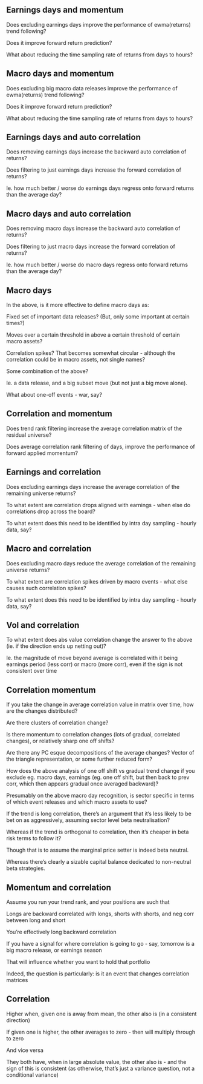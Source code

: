
## Earnings days and momentum

Does excluding earnings days improve the performance of ewma(returns) trend following?

Does it improve forward return prediction?

What about reducing the time sampling rate of returns from days to hours?

## Macro days and momentum

Does excluding big macro data releases improve the performance of ewma(returns) trend following?

Does it improve forward return prediction?

What about reducing the time sampling rate of returns from days to hours?

## Earnings days and auto correlation

Does removing earnings days increase the backward auto correlation of returns?

Does filtering to just earnings days increase the forward correlation of returns?

Ie. how much better / worse do earnings days regress onto forward returns than the average day?

## Macro days and auto correlation

Does removing macro days increase the backward auto correlation of returns?

Does filtering to just macro days increase the forward correlation of returns?

Ie. how much better / worse do macro days regress onto forward returns than the average day?

## Macro days

In the above, is it more effective to define macro days as:

Fixed set of important data releases? (But, only some important at certain times?)

Moves over a certain threshold in above a certain threshold of certain macro assets?

Correlation spikes? That becomes somewhat circular - although the correlation could be in macro assets, not single names?

Some combination of the above?

Ie. a data release, and a big subset move (but not just a big move alone).

What about one-off events - war, say?

## Correlation and momentum

Does trend rank filtering increase the average correlation matrix of the residual universe?

Does average correlation rank filtering of days, improve the performance of forward applied momentum?

## Earnings and correlation

Does excluding earnings days increase the average correlation of the remaining universe returns?

To what extent are correlation drops aligned with earnings - when else do correlations drop across the board?

To what extent does this need to be identified by intra day sampling - hourly data, say?

## Macro and correlation

Does excluding macro days reduce the average correlation of the remaining universe returns?

To what extent are correlation spikes driven by macro events - what else causes such correlation spikes?

To what extent does this need to be identified by intra day sampling - hourly data, say?

## Vol and correlation

To what extent does abs value correlation change the answer to the above (ie. if the direction ends up netting out)?

Ie. the magnitude of move beyond average is correlated with it being earnings period (less corr) or macro (more corr), even if the sign is not consistent over time

## Correlation momentum

If you take the change in average correlation value in matrix over time, how are the changes distributed?

Are there clusters of correlation change?

Is there momentum to correlation changes (lots of gradual, correlated changes), or relatively sharp one off shifts?

Are there any PC esque decompositions of the average changes? Vector of the triangle representation, or some further reduced form?

How does the above analysis of one off shift vs gradual trend change if you exclude eg. macro days, earnings (eg. one off shift, but then back to prev corr, which then appears gradual once averaged backward)?





Presumably on the above macro day recognition, is sector specific in terms of which event releases and which macro assets to use?



If the trend is long correlation, there's an argument that it's less likely to be bet on as aggressively, assuming sector level beta neutralisation?

Whereas if the trend is orthogonal to correlation, then it's cheaper in beta risk terms to follow it?

Though that is to assume the marginal price setter is indeed beta neutral.

Whereas there's clearly a sizable capital balance dedicated to non-neutral beta strategies.



## Momentum and correlation

Assume you run your trend rank, and your positions are such that

Longs are backward correlated with longs, shorts with shorts, and neg corr between long and short

You're effectively long backward correlation

If you have a signal for where correlation is going to go - say, tomorrow is a big macro release, or earnings season

That will influence whether you want to hold that portfolio


Indeed, the question is particularly: is it an event that changes correlation matrices



## Correlation

Higher when, given one is away from mean, the other also is (in a consistent direction)

If given one is higher, the other averages to zero - then will multiply through to zero

And vice versa

They both have, when in large absolute value, the other also is - and the sign of this is consistent (as otherwise, that's just a variance question, not a conditional variance)